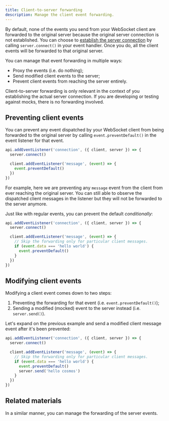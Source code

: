 ```yaml
---
title: Client-to-server forwarding
description: Manage the client event forwarding.
---
```


By default, none of the events you send from your WebSocket client are forwarded to the original server because the original server connection is not established. You can choose to [establish the server connection](/docs/websocket/server-events/establishing-server-connection) by calling `server.connect()` in your event handler. Once you do, all the client events will be forwarded to that original server.

You can manage that event forwarding in multiple ways:

- Proxy the events (i.e. do nothing);
- Send modified client events to the server;
- Prevent client events from reaching the server entirely.


<Warning>
  Client-to-server forwarding is only relevant in the context of you
  establishing the actual server connection. If you are developing or testing
  against mocks, there is no forwarding involved.
</Warning>

## Preventing client events

You can prevent any event dispatched by your WebSocket client from being forwarded to the original server by calling `event.preventDefault()` in the event listener for that event.

```ts {5}
api.addEventListener('connection', ({ client, server }) => {
  server.connect()

  client.addEventListener('message', (event) => {
    event.preventDefault()
  })
})
```

For example, here we are preventing any `message` event from the client from ever reaching the original server. You can still able to observe the dispatched client messages in the listener but they will not be forwarded to the server anymore.

Just like with regular events, you can prevent the default _conditionally_:

```ts {6-8}
api.addEventListener('connection', ({ client, server }) => {
  server.connect()

  client.addEventListener('message', (event) => {
    // Skip the forwarding only for particular client messages.
    if (event.data === 'hello world') {
      event.preventDefault()
    }
  })
})
```

## Modifying client events

Modifying a client event comes down to two steps:

1. Preventing the forwarding for that event (i.e. `event.preventDefault()`);
1. Sending a modified (mocked) event to the server instead (i.e. `server.send()`).

Let's expand on the previous example and send a modified client message event after it's been prevented:

```ts {8} /server/1,3
api.addEventListener('connection', ({ client, server }) => {
  server.connect()

  client.addEventListener('message', (event) => {
    // Skip the forwarding only for particular client messages.
    if (event.data === 'hello world') {
      event.preventDefault()
      server.send('hello cosmos')
    }
  })
})
```

## Related materials

In a similar manner, you can manage the forwarding of the server events.


<PageCard
  icon={CubeTransparentIcon}
  url="/docs/websocket/server-events/server-to-client-forwarding"
  title="Server-to-client forwarding"
  description="Manage the server event forwarding."
/>
